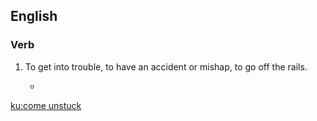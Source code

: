 ==English==

===Verb===
{{head|en|verb|head=[[come]] [[unstuck]]}}

# {{context|idiomatic|British|lang=en}} To get into trouble, to have an accident or mishap, to go off the rails.
#* {{RQ:Wodehouse Offing|XII|“Well, if you must know,” he said, “she's broken the engagement.” This didn't get us any farther. We had assumed as much. You don't go calling people rats if love still lingers. “But it's only an hour or so,” I said, “since I left her outside a hostelry called the ‘Fox and Goose’, and she had just been giving you a rave notice. What '''came unstuck'''? What did you do to the girl?”}}

[[ku:come unstuck]]